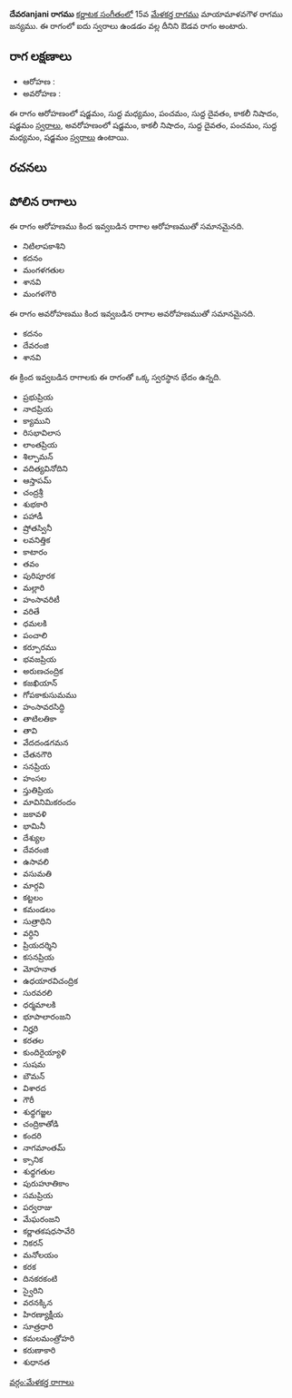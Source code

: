 {{Infobox ragam
	| name          	= దేవరanjani
	| synonym	    	= 
	| mela          	= 
	| chakra        	= 
	| janaka        	= 
	| type          	= ఔడవ
	| arohanam      	= {{svaraC|S|M1|P|D1|N3|S'}} 
	| avarohanam    	= {{svaraC|S'|N3|D1|P|M1|S}}
	| jeeva         	=
	| chhaya        	=
	| nyasa         	=
	| vishesha      	= 
	| equivalent  		= 
}}
{{కర్ణాటక సంగీత రాగాలు}}
'''దేవరanjani రాగము''' [[కర్ణాటక సంగీతం]]లో 15వ [[మేళకర్త రాగము]] మాయామాళవగౌళ రాగము జన్యము.  ఈ రాగంలో ఐదు స్వరాలు ఉండడం వల్ల దీనిని ఔడవ రాగం అంటారు.


==రాగ లక్షణాలు==


* ఆరోహణ : {{svaraC|S|M1|P|D1|N3|S'}} 
* అవరోహణ : {{svaraC|S'|N3|D1|P|M1|S}}

ఈ రాగం ఆరోహణంలో షడ్జమం, సుద్ద మధ్యమం, పంచమం, సుద్ద దైవతం, కాకలీ నిషాదం, షడ్జమం [[స్వరాలు]], అవరోహణంలో షడ్జమం, కాకలీ నిషాదం, సుద్ద దైవతం, పంచమం, సుద్ద మధ్యమం, షడ్జమం [[స్వరాలు]] ఉంటాయి.

==రచనలు==



==పోలిన రాగాలు==
ఈ రాగం ఆరోహణము కింద ఇవ్వబడిన రాగాల ఆరోహణముతో సమానమైనది.
* నిటిలాపకాశిని
* కదనం
* మంగళగతుల
* శానవి
* మంగళగౌరి

ఈ రాగం అవరోహణము కింద ఇవ్వబడిన రాగాల అవరోహణముతో సమానమైనది.
* కదనం
* దేవరంజి
* శానవి

ఈ క్రింద ఇవ్వబడిన రాగాలకు ఈ రాగంతో ఒక్క స్వరస్థాన భేదం ఉన్నది.
* ప్రభుప్రియ
* నాదప్రియ
* క్యాముని
* రిసభావిలాస
* లాంతప్రియ
* శిల్పామన్
* వదిత్యవినోదిని
* ఆస్తాపమ్
* చంద్రశ్రీ
* శుభకారి
* పహాడీ
* ష్రోతస్వినీ
* లవనిత్తిక
* కాటారం
* తవం
* పురిపూరక
* మల్లారి
* హంసావరిటీ
* వరితే
* ధమలకి
* పంచాలి
* కర్పూరము
* భవజప్రియ
* అరుణచంద్రిక
* కజఖియాన్
* గోపకాకుసుమము
* హంసావరసిద్ధి
* తాటిలతికా
* తావి
* వేదదండగమన
* చేతనగౌరి
* సనప్రియ
* హంసల
* స్తుతిప్రియ
* మావినిమికరందం
* జకావళి
* భామినీ
* దేశ్యుల
* దేవరంజి
* ఉసావలి
* వసుమతి
* మార్గవి
* కట్టలం
* కమండలం
* సుత్రాధిని
* వర్ధిని
* ప్రియదర్శిని
* కసనప్రియ
* మోహనాత
* ఉధయారవిచంద్రిక
* సురవరలి
* ధర్మమాలకి
* భూపాలారంజని
* నిర్హరి
* కరతల
* కుందిరైయ్యాళి
* సుషమ
* బౌమన్
* విశారద
* గౌరీ
* శుధ్ధగజ్జల
* చంద్రికాతోడి
* కందరి
* నాగమాంతమ్
* క్సానిక
* శుధ్ధగతుల
* పురుహూతికాం
* సమప్రియ
* పర్వరాజు
* మేఘరంజని
* కర్ణాతకషధసావేరి
* నికరన్
* మనోలయం
* కరక
* దినకరకంటి
* స్వైరిని
* వరనక్కిన
* హిరణ్యాక్షీయ
* సూత్రధారి
* కమలమంత్రోహరి
* కరుణాకారి
* శుధానత



[[వర్గం:మేళకర్త రాగాలు]]